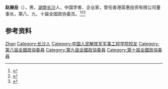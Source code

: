 '''赵展岳'''（{{bd|1937年|}}），男，[[湖南|湖南]][[长沙|长沙]]人，中国学者、企业家，曾任香港英惠投资有限公司董事长，第八、九、十届全国政协委员。<ref>{{Cite book|title=历届全国政协委员人名辞典|author=|publisher=中国国际广播出版社|year=1996|isbn=9787507813746|location=北京|pages=286}}</ref><ref>{{Cite book|title=中华人民共和国职官志|author=何虎生, 李耀东, 向常福主编|publisher=中国社会出版社|year=2003|isbn=9787800883934|location=北京|pages=}}</ref><ref>{{Cite web|title=理事：赵展岳|url=http://www.cjyyw.com/about_ld.aspx?id=1186|accessdate=2020-12-08|work=中华见义勇为基金会|archive-date=2016-04-29|archive-url=https://web.archive.org/web/20160429005231/http://www.cjyyw.com/about_ld.aspx?id=1186|dead-url=no}}</ref>

== 参考资料 ==
{{reflist}}

{{中国人物小作品}}

{{Authority control}}
{{DEFAULTSORT:Zhao赵}}
[[Category:赵姓|Zhan]]
[[Category:长沙人|Category:长沙人]]
[[Category:中国人民解放军军事工程学院校友|Category:中国人民解放军军事工程学院校友]]
[[Category:第八屆全國政協委員|Category:第八屆全國政協委員]]
[[Category:第九屆全國政協委員|Category:第九屆全國政協委員]]
[[Category:第十屆全國政協委員|Category:第十屆全國政協委員]]